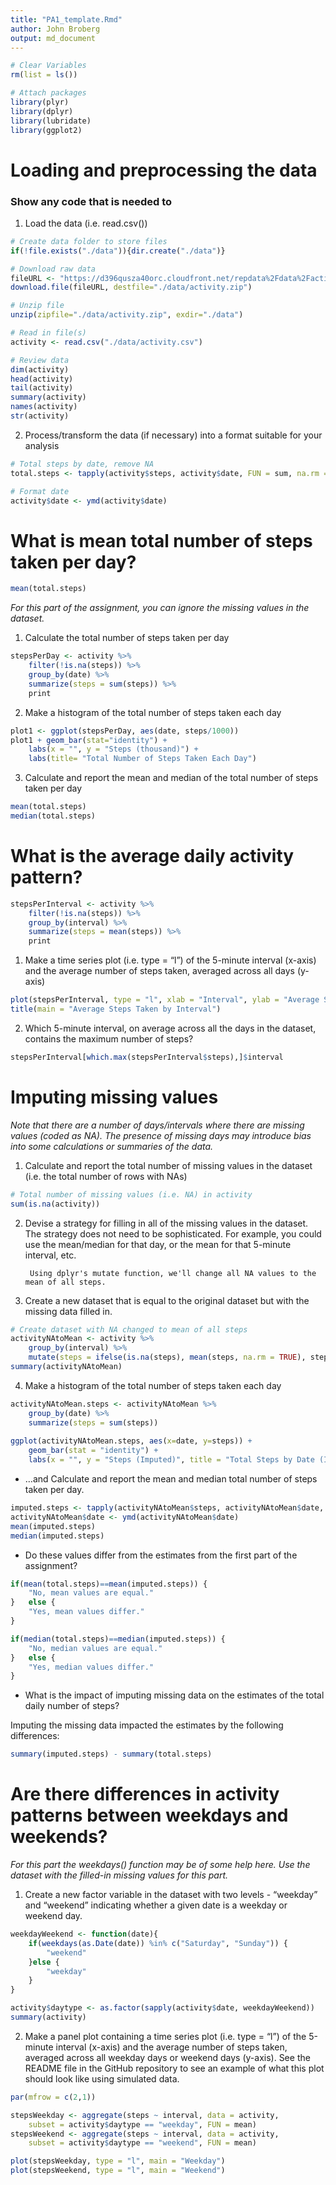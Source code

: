 ---
title: "PA1_template.Rmd"
author: John Broberg
output: md_document
---


```{r echo = TRUE, results= "hide"}
# Clear Variables
rm(list = ls())

# Attach packages
library(plyr)
library(dplyr)
library(lubridate)
library(ggplot2)

```

# Loading and preprocessing the data

### Show any code that is needed to

1. Load the data (i.e. read.csv())

```{r echo = TRUE}
# Create data folder to store files
if(!file.exists("./data")){dir.create("./data")}

# Download raw data
fileURL <- "https://d396qusza40orc.cloudfront.net/repdata%2Fdata%2Factivity.zip"
download.file(fileURL, destfile="./data/activity.zip")

# Unzip file
unzip(zipfile="./data/activity.zip", exdir="./data")

# Read in file(s)
activity <- read.csv("./data/activity.csv")

# Review data
dim(activity)
head(activity)
tail(activity)
summary(activity)
names(activity)
str(activity)

```
2. Process/transform the data (if necessary) into a format suitable for your analysis

```{r, echo = TRUE}
# Total steps by date, remove NA
total.steps <- tapply(activity$steps, activity$date, FUN = sum, na.rm = TRUE)

# Format date
activity$date <- ymd(activity$date)
```

# What is mean total number of steps taken per day?
```{r, echo = TRUE}
mean(total.steps)
```
*For this part of the assignment, you can ignore the missing values in the dataset.*

1. Calculate the total number of steps taken per day
```{r, echo = TRUE}
stepsPerDay <- activity %>%
    filter(!is.na(steps)) %>%
    group_by(date) %>%
    summarize(steps = sum(steps)) %>%
    print
```

2. Make a histogram of the total number of steps taken each day
```{r, echo = TRUE}
plot1 <- ggplot(stepsPerDay, aes(date, steps/1000))
plot1 + geom_bar(stat="identity") + 
    labs(x = "", y = "Steps (thousand)") +
    labs(title= "Total Number of Steps Taken Each Day")
```

3. Calculate and report the mean and median of the total number of steps taken per day
```{r, echo = TRUE}
mean(total.steps)
median(total.steps)
```

# What is the average daily activity pattern?
```{r, echo = TRUE}
stepsPerInterval <- activity %>%
    filter(!is.na(steps)) %>%
    group_by(interval) %>%
    summarize(steps = mean(steps)) %>%
    print
```

1. Make a time series plot (i.e. type = "l") of the 5-minute interval (x-axis) and the average number of steps taken, averaged across all days (y-axis)
```{r, echo = TRUE}
plot(stepsPerInterval, type = "l", xlab = "Interval", ylab = "Average Steps")
title(main = "Average Steps Taken by Interval")
```

2. Which 5-minute interval, on average across all the days in the dataset, contains the maximum number of steps?
```{r, echo = TRUE}
stepsPerInterval[which.max(stepsPerInterval$steps),]$interval
```

# Imputing missing values

*Note that there are a number of days/intervals where there are missing values (coded as NA). The presence of missing days may introduce bias into some calculations or summaries of the data.*

1. Calculate and report the total number of missing values in the dataset (i.e. the total number of rows with NAs)
```{r, echo = TRUE}
# Total number of missing values (i.e. NA) in activity
sum(is.na(activity))
```

2. Devise a strategy for filling in all of the missing values in the dataset. The strategy does not need to be sophisticated. For example, you could use the mean/median for that day, or the mean for that 5-minute interval, etc.

        Using dplyr's mutate function, we'll change all NA values to the mean of all steps.

3. Create a new dataset that is equal to the original dataset but with the missing data filled in.
```{r, echo = TRUE}
# Create dataset with NA changed to mean of all steps
activityNAtoMean <- activity %>%
    group_by(interval) %>%
    mutate(steps = ifelse(is.na(steps), mean(steps, na.rm = TRUE), steps))
summary(activityNAtoMean)
```

4. Make a histogram of the total number of steps taken each day
```{r, echo = TRUE}
activityNAtoMean.steps <- activityNAtoMean %>%
    group_by(date) %>%
    summarize(steps = sum(steps))
    
ggplot(activityNAtoMean.steps, aes(x=date, y=steps)) +
    geom_bar(stat = "identity") +
    labs(x = "", y = "Steps (Imputed)", title = "Total Steps by Date (Imputed)")
```

- ...and Calculate and report the mean and median total number of steps taken per day. 
```{r, echo = TRUE}
imputed.steps <- tapply(activityNAtoMean$steps, activityNAtoMean$date, FUN = sum, na.rm = TRUE)
activityNAtoMean$date <- ymd(activityNAtoMean$date)
mean(imputed.steps)
median(imputed.steps)
```

- Do these values differ from the estimates from the first part of the assignment? 
```{r, echo = TRUE}
if(mean(total.steps)==mean(imputed.steps)) {
    "No, mean values are equal."
}   else {
    "Yes, mean values differ."
}

if(median(total.steps)==median(imputed.steps)) {
    "No, median values are equal." 
}   else {
    "Yes, median values differ."
}
```

- What is the impact of imputing missing data on the estimates of the total daily number of steps?

Imputing the missing data impacted the estimates by the following differences:
```{r, echo = TRUE}
summary(imputed.steps) - summary(total.steps)
```

# Are there differences in activity patterns between weekdays and weekends?

*For this part the weekdays() function may be of some help here. Use the dataset with the filled-in missing values for this part.*

1. Create a new factor variable in the dataset with two levels - "weekday" and "weekend" indicating whether a given date is a weekday or weekend day.
```{r, echo = TRUE}
weekdayWeekend <- function(date){
    if(weekdays(as.Date(date)) %in% c("Saturday", "Sunday")) {
        "weekend"
    }else {
        "weekday"
    }
}

activity$daytype <- as.factor(sapply(activity$date, weekdayWeekend))
summary(activity)
```

2. Make a panel plot containing a time series plot (i.e. type = "l") of the 5-minute interval (x-axis) and the average number of steps taken, averaged across all weekday days or weekend days (y-axis). See the README file in the GitHub repository to see an example of what this plot should look like using simulated data.
```{r, echo = TRUE}
par(mfrow = c(2,1))

stepsWeekday <- aggregate(steps ~ interval, data = activity, 
    subset = activity$daytype == "weekday", FUN = mean)
stepsWeekend <- aggregate(steps ~ interval, data = activity, 
    subset = activity$daytype == "weekend", FUN = mean)

plot(stepsWeekday, type = "l", main = "Weekday")
plot(stepsWeekend, type = "l", main = "Weekend")
```



